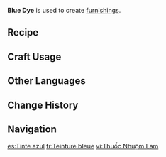 {{Item Infobox
|id           = 101404
|image        = Item Blue Dye.png
|type         = Materials
|group        = Dye
|group2       = Furnishing Materials
|invCategory  = Materials
|description  = Blue dye. It will surely be of use in making furnishings.
|source1      = Crafted from [[Mint]] or [[Wolfhook]]s.
}}
'''Blue Dye''' is used to create [[furnishings]].

==Recipe==
{{Recipe
|type = Dye
|Mint = 1
|sort = Mint
}}
{{Recipe
|type = Dye
|Wolfhook = 1
|sort = Wolfhook
}}

==Craft Usage==
{{Craft Usage}}

==Other Languages==
{{Other Languages|default_hidden = 1
|en      = Blue Dye
|zhs     = 蓝色染料
|zhs_rm  = Lánsè Rǎnliào
|zht     = 藍色染料
|zht_rm  = Lánsè Rǎnliào
|ja      = 青色の染料
|ja_rm   = Ao-iro no Senryou{{Assumed}}
|ko      = 파란색 염료
|ko_rm   = Paransaek Yeomryo
|es      = Tinte azul
|fr      = Teinture bleue
|ru      = Синяя краска
|th      = สีย้อมสีฟ้า
|th_rm   = Si Yom Si Fa
|vi      = Thuốc Nhuộm Lam
|de      = Blaue Farbe
|id      = Blue Dye
|pt      = Tinta Azul
}}

==Change History==
{{Change History|1.5}}

==Navigation==
{{Material Navbox|type=Crafting Materials}}

[[es:Tinte azul]]
[[fr:Teinture bleue]]
[[vi:Thuốc Nhuộm Lam]]